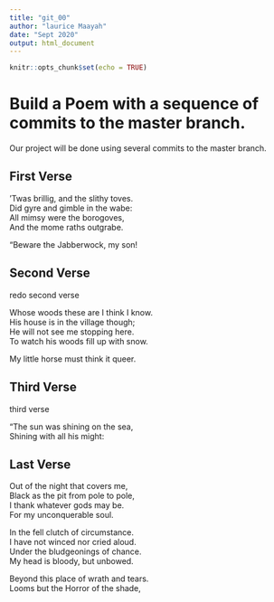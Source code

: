 ```yaml
---
title: "git_00"
author: "laurice Maayah"
date: "Sept 2020"
output: html_document
---
```


```r
knitr::opts_chunk$set(echo = TRUE)
```
# Build a Poem with a sequence of commits to the master branch.
Our project will be done using several commits to the master branch.
<!-- Do not modify or change any text in "!--" bracketed areas such as this --- these are instructions to
you, if you change any of this the git program will notice it and compromise your git merging strategy !-->

## First Verse 
<!--Put the first five lines of a poem by Lewis Carrol in this section!-->

’Twas brillig, and the slithy toves.  
      Did gyre and gimble in the wabe:   
All mimsy were the borogoves,   
      And the mome raths outgrabe.   
  
“Beware the Jabberwock, my son!   

## Second Verse
<!--Put the first five lines of a poem by Robert Frost here!-->
redo second verse

Whose woods these are I think I know.   
His house is in the village though;     
He will not see me stopping here.    
To watch his woods fill up with snow.     
  
My little horse must think it queer.  

## Third Verse
<!--Put the first two verses of The Walrus and the Carpenter here!-->
third verse 

"The sun was shining on the sea,  
      Shining with all his might:  
      
## Last Verse
<!--Put a short poem of your choice 8-20 lines,here!-->

Out of the night that covers me,    
      Black as the pit from pole to pole,    
I thank whatever gods may be.   
      For my unconquerable soul.    
    
In the fell clutch of circumstance.   
      I have not winced nor cried aloud.    
Under the bludgeonings of chance.   
      My head is bloody, but unbowed.    
    
Beyond this place of wrath and tears.   
      Looms but the Horror of the shade,    
         